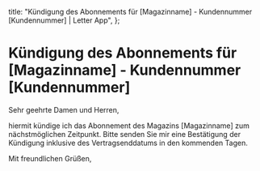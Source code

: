   title: "Kündigung des Abonnements für [Magazinname] - Kundennummer [Kundennummer] | Letter App",
};

# Kündigung des Abonnements für [Magazinname] - Kundennummer [Kundennummer]

Sehr geehrte Damen und Herren,

hiermit kündige ich das Abonnement des Magazins [Magazinname] zum nächstmöglichen Zeitpunkt. Bitte senden Sie mir eine Bestätigung der Kündigung inklusive des Vertragsenddatums in den kommenden Tagen.

Mit freundlichen Grüßen,
